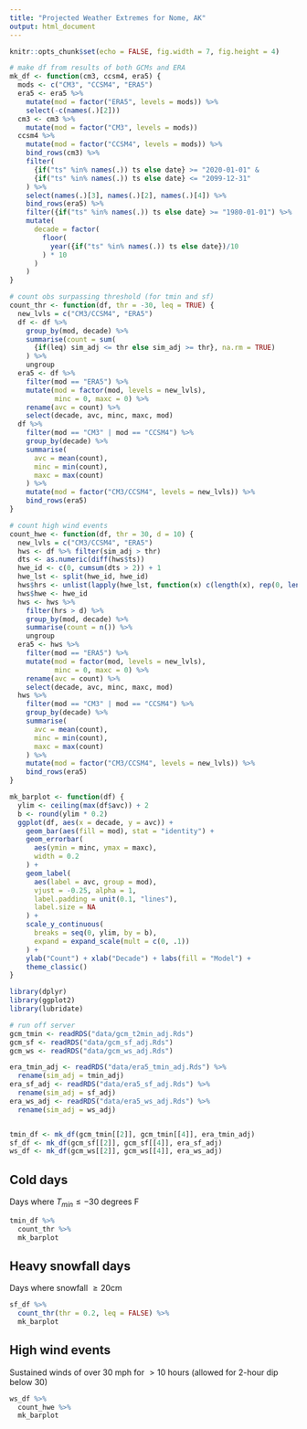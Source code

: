 ```yaml
---
title: "Projected Weather Extremes for Nome, AK"
output: html_document
---
```


```r
knitr::opts_chunk$set(echo = FALSE, fig.width = 7, fig.height = 4)

# make df from results of both GCMs and ERA
mk_df <- function(cm3, ccsm4, era5) {
  mods <- c("CM3", "CCSM4", "ERA5")
  era5 <- era5 %>%
    mutate(mod = factor("ERA5", levels = mods)) %>%
    select(-c(names(.)[2]))
  cm3 <- cm3 %>%
    mutate(mod = factor("CM3", levels = mods))
  ccsm4 %>%
    mutate(mod = factor("CCSM4", levels = mods)) %>%
    bind_rows(cm3) %>%
    filter(
      {if("ts" %in% names(.)) ts else date} >= "2020-01-01" &
      {if("ts" %in% names(.)) ts else date} <= "2099-12-31"
    ) %>%
    select(names(.)[3], names(.)[2], names(.)[4]) %>%
    bind_rows(era5) %>%
    filter({if("ts" %in% names(.)) ts else date} >= "1980-01-01") %>%
    mutate(
      decade = factor(
        floor(
          year({if("ts" %in% names(.)) ts else date})/10
        ) * 10
      )
    )
}

# count obs surpassing threshold (for tmin and sf)
count_thr <- function(df, thr = -30, leq = TRUE) {
  new_lvls = c("CM3/CCSM4", "ERA5")
  df <- df %>% 
    group_by(mod, decade) %>%
    summarise(count = sum(
      {if(leq) sim_adj <= thr else sim_adj >= thr}, na.rm = TRUE)
    ) %>%
    ungroup
  era5 <- df %>% 
    filter(mod == "ERA5") %>%
    mutate(mod = factor(mod, levels = new_lvls),
           minc = 0, maxc = 0) %>%
    rename(avc = count) %>%
    select(decade, avc, minc, maxc, mod)
  df %>%
    filter(mod == "CM3" | mod == "CCSM4") %>%
    group_by(decade) %>%
    summarise(
      avc = mean(count), 
      minc = min(count), 
      maxc = max(count)
    ) %>%
    mutate(mod = factor("CM3/CCSM4", levels = new_lvls)) %>%
    bind_rows(era5)
}

# count high wind events
count_hwe <- function(df, thr = 30, d = 10) {
  new_lvls = c("CM3/CCSM4", "ERA5")
  hws <- df %>% filter(sim_adj > thr)
  dts <- as.numeric(diff(hws$ts))
  hwe_id <- c(0, cumsum(dts > 2)) + 1
  hwe_lst <- split(hwe_id, hwe_id)
  hws$hrs <- unlist(lapply(hwe_lst, function(x) c(length(x), rep(0, length(x) - 1))))
  hws$hwe <- hwe_id
  hws <- hws %>%
    filter(hrs > d) %>%
    group_by(mod, decade) %>%
    summarise(count = n()) %>%
    ungroup
  era5 <- hws %>% 
    filter(mod == "ERA5") %>%
    mutate(mod = factor(mod, levels = new_lvls),
           minc = 0, maxc = 0) %>%
    rename(avc = count) %>%
    select(decade, avc, minc, maxc, mod)
  hws %>%
    filter(mod == "CM3" | mod == "CCSM4") %>%
    group_by(decade) %>%
    summarise(
      avc = mean(count), 
      minc = min(count), 
      maxc = max(count)
    ) %>%
    mutate(mod = factor("CM3/CCSM4", levels = new_lvls)) %>%
    bind_rows(era5)
}

mk_barplot <- function(df) {
  ylim <- ceiling(max(df$avc)) + 2
  b <- round(ylim * 0.2)
  ggplot(df, aes(x = decade, y = avc)) + 
    geom_bar(aes(fill = mod), stat = "identity") + 
    geom_errorbar(
      aes(ymin = minc, ymax = maxc),
      width = 0.2
    ) +
    geom_label(
      aes(label = avc, group = mod),
      vjust = -0.25, alpha = 1,
      label.padding = unit(0.1, "lines"), 
      label.size = NA
    ) +
    scale_y_continuous(
      breaks = seq(0, ylim, by = b),
      expand = expand_scale(mult = c(0, .1))
    ) + 
    ylab("Count") + xlab("Decade") + labs(fill = "Model") +
    theme_classic()
}

library(dplyr)
library(ggplot2)
library(lubridate)

# run off server
gcm_tmin <- readRDS("data/gcm_t2min_adj.Rds")
gcm_sf <- readRDS("data/gcm_sf_adj.Rds")
gcm_ws <- readRDS("data/gcm_ws_adj.Rds") 

era_tmin_adj <- readRDS("data/era5_tmin_adj.Rds") %>%
  rename(sim_adj = tmin_adj)
era_sf_adj <- readRDS("data/era5_sf_adj.Rds") %>%
  rename(sim_adj = sf_adj)
era_ws_adj <- readRDS("data/era5_ws_adj.Rds") %>%
  rename(sim_adj = ws_adj)


tmin_df <- mk_df(gcm_tmin[[2]], gcm_tmin[[4]], era_tmin_adj)
sf_df <- mk_df(gcm_sf[[2]], gcm_sf[[4]], era_sf_adj)
ws_df <- mk_df(gcm_ws[[2]], gcm_ws[[4]], era_ws_adj)

```

## Cold days

Days where $T_{min} \leq -30$ degrees F

```r
tmin_df %>%
  count_thr %>%
  mk_barplot

```

## Heavy snowfall days

Days where snowfall $\geq 20$cm   

```r
sf_df %>%
  count_thr(thr = 0.2, leq = FALSE) %>%
  mk_barplot

```

## High wind events

Sustained winds of over 30 mph for $> 10$ hours (allowed for 2-hour dip below 30)  

```r
ws_df %>%
  count_hwe %>%
  mk_barplot
```
